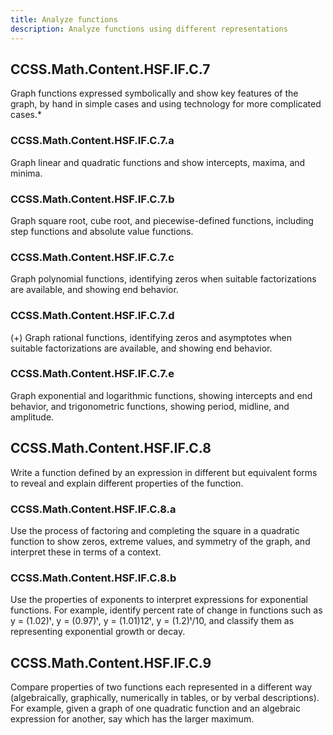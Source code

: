 ```yaml
---
title: Analyze functions
description: Analyze functions using different representations
---
```


## CCSS.Math.Content.HSF.IF.C.7

Graph functions expressed symbolically and show key features of the graph, by hand in simple cases and using technology for more complicated cases.\*

### CCSS.Math.Content.HSF.IF.C.7.a

Graph linear and quadratic functions and show intercepts, maxima, and minima.

### CCSS.Math.Content.HSF.IF.C.7.b

Graph square root, cube root, and piecewise-defined functions, including step functions and absolute value functions.

### CCSS.Math.Content.HSF.IF.C.7.c

Graph polynomial functions, identifying zeros when suitable factorizations are available, and showing end behavior.

### CCSS.Math.Content.HSF.IF.C.7.d

(+) Graph rational functions, identifying zeros and asymptotes when suitable factorizations are available, and showing end behavior.

### CCSS.Math.Content.HSF.IF.C.7.e

Graph exponential and logarithmic functions, showing intercepts and end behavior, and trigonometric functions, showing period, midline, and amplitude.

## CCSS.Math.Content.HSF.IF.C.8

Write a function defined by an expression in different but equivalent forms to reveal and explain different properties of the function.

### CCSS.Math.Content.HSF.IF.C.8.a

Use the process of factoring and completing the square in a quadratic function to show zeros, extreme values, and symmetry of the graph, and interpret these in terms of a context.

### CCSS.Math.Content.HSF.IF.C.8.b

Use the properties of exponents to interpret expressions for exponential functions. For example, identify percent rate of change in functions such as y = (1.02)ᵗ, y = (0.97)ᵗ, y = (1.01)12ᵗ, y = (1.2)ᵗ/10, and classify them as representing exponential growth or decay.

## CCSS.Math.Content.HSF.IF.C.9

Compare properties of two functions each represented in a different way (algebraically, graphically, numerically in tables, or by verbal descriptions). For example, given a graph of one quadratic function and an algebraic expression for another, say which has the larger maximum.
